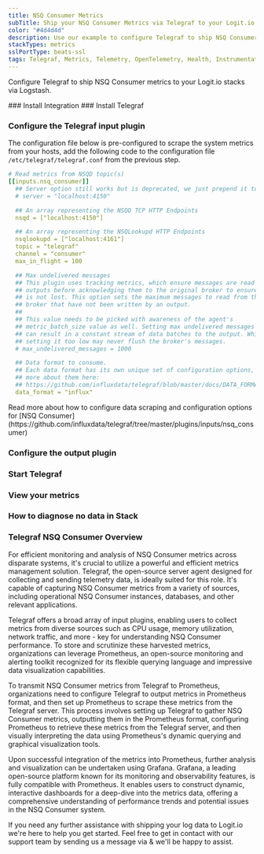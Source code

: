 ```yaml
---
title: NSQ Consumer Metrics
subTitle: Ship your NSQ Consumer Metrics via Telegraf to your Logit.io Stack
color: "#4d4d4d"
description: Use our example to configure Telegraf to ship NSQ Consumer metrics to Logit.io. Configure Telegraf to send NSQ Consumer metrics to Logstash or Elastic.
stackTypes: metrics
sslPortType: beats-ssl
tags: Telegraf, Metrics, Telemetry, OpenTelemetry, Health, Instrumentation, NSQ Consumer, Messaging, Monitoring, Message Queue, Nsq
---
```


Configure Telegraf to ship NSQ Consumer metrics to your Logit.io stacks via Logstash.

<Steps>
  ### Install Integration
  <InstallIntegration/>
  ### Install Telegraf

  <InstallTelegraf />

  ### Configure the Telegraf input plugin

  The configuration file below is pre-configured to scrape the system metrics from your hosts, add the following code to the configuration file `/etc/telegraf/telegraf.conf` from the previous step.

  ```yaml copy
  # Read metrics from NSQD topic(s)
  [[inputs.nsq_consumer]]
    ## Server option still works but is deprecated, we just prepend it to the nsqd array.
    # server = "localhost:4150"

    ## An array representing the NSQD TCP HTTP Endpoints
    nsqd = ["localhost:4150"]

    ## An array representing the NSQLookupd HTTP Endpoints
    nsqlookupd = ["localhost:4161"]
    topic = "telegraf"
    channel = "consumer"
    max_in_flight = 100

    ## Max undelivered messages
    ## This plugin uses tracking metrics, which ensure messages are read to
    ## outputs before acknowledging them to the original broker to ensure data
    ## is not lost. This option sets the maximum messages to read from the
    ## broker that have not been written by an output.
    ##
    ## This value needs to be picked with awareness of the agent's
    ## metric_batch_size value as well. Setting max undelivered messages too high
    ## can result in a constant stream of data batches to the output. While
    ## setting it too low may never flush the broker's messages.
    # max_undelivered_messages = 1000

    ## Data format to consume.
    ## Each data format has its own unique set of configuration options, read
    ## more about them here:
    ## https://github.com/influxdata/telegraf/blob/master/docs/DATA_FORMATS_INPUT.md
    data_format = "influx"
  ```
  <Callout type="info">
    Read more about how to configure data scraping and configuration options for [NSQ Consumer](https://github.com/influxdata/telegraf/tree/master/plugins/inputs/nsq_consumer)
  </Callout>

  ### Configure the output plugin

  <TelegrafOutputPlugin />

  ### Start Telegraf

  <StartTelegraf />

  ### View your metrics
  <LaunchStack source="NSQ_Consumer_Metrics_via_Telegraf" utmMedium="metrics" utmCampaign="telegraf-NSQConsumer-metrics" />

  ### How to diagnose no data in Stack

  <DiagnoseNoData />

</Steps>

### Telegraf NSQ Consumer Overview

For efficient monitoring and analysis of NSQ Consumer metrics across disparate systems, it's crucial to utilize a powerful 
and efficient metrics management solution. Telegraf, the open-source server agent designed for collecting and sending 
telemetry data, is ideally suited for this role. It's capable of capturing NSQ Consumer metrics from a variety of sources, 
including operational NSQ Consumer instances, databases, and other relevant applications.

Telegraf offers a broad array of input plugins, enabling users to collect metrics from diverse sources such as CPU usage, 
memory utilization, network traffic, and more - key for understanding NSQ Consumer performance. To store and scrutinize 
these harvested metrics, organizations can leverage Prometheus, an open-source monitoring and alerting toolkit recognized 
for its flexible querying language and impressive data visualization capabilities.

To transmit NSQ Consumer metrics from Telegraf to Prometheus, organizations need to configure Telegraf to output metrics 
in Prometheus format, and then set up Prometheus to scrape these metrics from the Telegraf server. This process involves 
setting up Telegraf to gather NSQ Consumer metrics, outputting them in the Prometheus format, configuring Prometheus to 
retrieve these metrics from the Telegraf server, and then visually interpreting the data using Prometheus's dynamic 
querying and graphical visualization tools.

Upon successful integration of the metrics into Prometheus, further analysis and visualization can be undertaken using 
Grafana. Grafana, a leading open-source platform known for its monitoring and observability features, is fully 
compatible with Prometheus. It enables users to construct dynamic, interactive dashboards for a deep-dive into the 
metrics data, offering a comprehensive understanding of performance trends and potential issues in the NSQ Consumer system.

If you need any further assistance with shipping your log data to Logit.io we're here to help you get started. 
Feel free to get in contact with our support team by sending us a message via <IntercomButton text="live chat" /> 
& we'll be happy to assist.